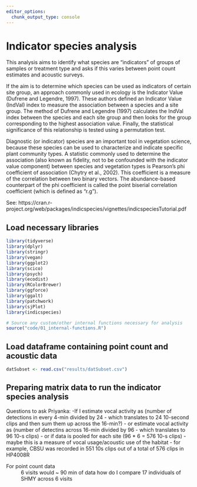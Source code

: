 ```yaml
---
editor_options: 
  chunk_output_type: console
---
```


# Indicator species analysis  

This analysis aims to identify what species are “indicators” of groups of samples or treatment type and asks if this varies between point count estimates and acoustic surveys. 

If the aim is to determine which species can be used as indicators of certain site group, an approach commonly used in ecology is the Indicator Value (Dufrene and Legendre, 1997). These authors defined an Indicator Value (IndVal) index to measure the association between a species and a site group. The method of Dufrene and Legendre (1997) calculates the IndVal index between the species and each site group and then looks for the group corresponding to the highest association value. Finally, the statistical significance of this relationship is tested using a permutation test.  

Diagnostic (or indicator) species are an important tool in vegetation science, because these species can be used to characterize and indicate specific plant community types. A statistic commonly used to determine the association (also known as fidelity, not to be confounded with the indicator value component) between species and vegetation types is Pearson’s phi coefficient of association
(Chytry et al., 2002). This coefficient is a measure of the correlation between two binary vectors. The abundance-based counterpart of the phi coefficient is called the point biserial correlation coefficient (which is defined as "r.g").  

See: https://cran.r-project.org/web/packages/indicspecies/vignettes/indicspeciesTutorial.pdf  

## Load necessary libraries
```r
library(tidyverse)
library(dplyr)
library(stringr)
library(vegan)
library(ggplot2)
library(scico)
library(psych)
library(ecodist)
library(RColorBrewer)
library(ggforce)
library(ggalt)
library(patchwork)
library(sjPlot)
library(indicspecies)

# Source any custom/other internal functions necessary for analysis
source("code/01_internal-functions.R")
```

## Load dataframe containing point count and acoustic data
```r
datSubset <- read.csv("results/datSubset.csv")
```

## Preparing matrix data to run the indicator species analysis


Questions to ask Priyanka:
-If I estimate vocal activity as (number of detections in every 4-min divided by
24 - which translates to 24 10-second clips and then sum them up across the 16-min?)
- or estimate vocal activity as (number of detectins across 16-min divided by 96 - which translates to 96 10-s clips)
- or if data is pooled for each site (96 * 6 = 576 10-s clips)
-maybe this is a measure of vocal usage/acoustic use of the habitat - for example, CBSU was recorded in 551 10s clips out of a total of 576 clips in HP4008R

For point count data
: 6 visits would ~ 90 min of data
how do I compare 17 individuals of SHMY across 6 visits


```r

```











